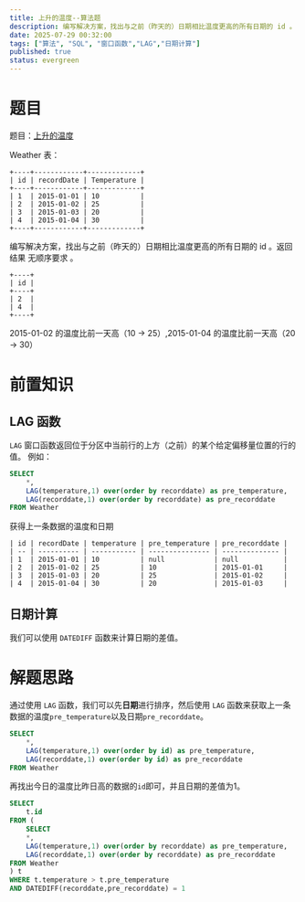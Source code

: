 ```yaml
---
title: 上升的温度--算法题
description: 编写解决方案，找出与之前（昨天的）日期相比温度更高的所有日期的 id 。
date: 2025-07-29 00:32:00
tags: ["算法", "SQL", "窗口函数","LAG","日期计算"]
published: true
status: evergreen
---
```

# 题目
题目：[上升的温度](https://leetcode.cn/problems/rising-temperature/description/)

Weather 表：
```text
+----+------------+-------------+
| id | recordDate | Temperature |
+----+------------+-------------+
| 1  | 2015-01-01 | 10          |
| 2  | 2015-01-02 | 25          |
| 3  | 2015-01-03 | 20          |
| 4  | 2015-01-04 | 30          |
+----+------------+-------------+
```
编写解决方案，找出与之前（昨天的）日期相比温度更高的所有日期的 id 。返回结果 无顺序要求 。
```text
+----+
| id |
+----+
| 2  |
| 4  |
+----+
```
2015-01-02 的温度比前一天高（10 -> 25）,2015-01-04 的温度比前一天高（20 -> 30）

# 前置知识

## LAG 函数
`LAG` 窗口函数返回位于分区中当前行的上方（之前）的某个给定偏移量位置的行的值。
例如：
```sql showLineNumbers {3,4}
SELECT 
    *,
    LAG(temperature,1) over(order by recorddate) as pre_temperature,
    LAG(recorddate,1) over(order by recorddate) as pre_recorddate
FROM Weather
```
获得上一条数据的温度和日期
```text
| id | recordDate | temperature | pre_temperature | pre_recorddate |
| -- | ---------- | ----------- | --------------- | -------------- |
| 1  | 2015-01-01 | 10          | null            | null           |
| 2  | 2015-01-02 | 25          | 10              | 2015-01-01     |
| 3  | 2015-01-03 | 20          | 25              | 2015-01-02     |
| 4  | 2015-01-04 | 30          | 20              | 2015-01-03     |
```
## 日期计算
我们可以使用 `DATEDIFF` 函数来计算日期的差值。


# 解题思路
通过使用 `LAG` 函数，我们可以先**日期**进行排序，然后使用 `LAG` 函数来获取上一条数据的温度`pre_temperature`以及日期`pre_recorddate`。
```sql showLineNumbers {3}
SELECT 
    *,
    LAG(temperature,1) over(order by id) as pre_temperature,
    LAG(recorddate,1) over(order by id) as pre_recorddate
FROM Weather
```
再找出今日的温度比昨日高的数据的`id`即可，并且日期的差值为1。
```sql
SELECT
    t.id
FROM (
    SELECT 
    *,
    LAG(temperature,1) over(order by recorddate) as pre_temperature,
    LAG(recorddate,1) over(order by recorddate) as pre_recorddate
FROM Weather
) t
WHERE t.temperature > t.pre_temperature
AND DATEDIFF(recorddate,pre_recorddate) = 1
```